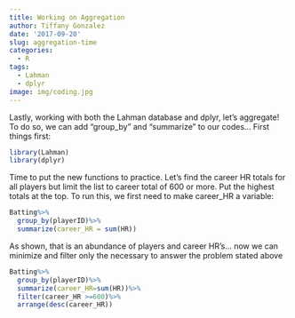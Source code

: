 ```yaml
---
title: Working on Aggregation
author: Tiffany Gonzalez
date: '2017-09-20'
slug: aggregation-time
categories:
  - R
tags:
  - Lahman
  - dplyr
image: img/coding.jpg
---
```


Lastly, working with both the Lahman database and dplyr, let's aggregate! To do so, we can add "group_by" and "summarize" to our codes... First things first:

```r
library(Lahman)
library(dplyr)
```

Time to put the new functions to practice. Let's find the career HR totals for all players but limit the list to career total of 600 or more. Put the highest totals at the top. To run this, we first need to make career_HR a variable:

```r
Batting%>%
  group_by(playerID)%>%
  summarize(career_HR = sum(HR))
```

As shown, that is an abundance of players and career HR's... now we can minimize and filter only the necessary to answer the problem stated above

```r
Batting%>%
  group_by(playerID)%>%
  summarize(career_HR=sum(HR))%>%
  filter(career_HR >=600)%>%
  arrange(desc(career_HR))
```

